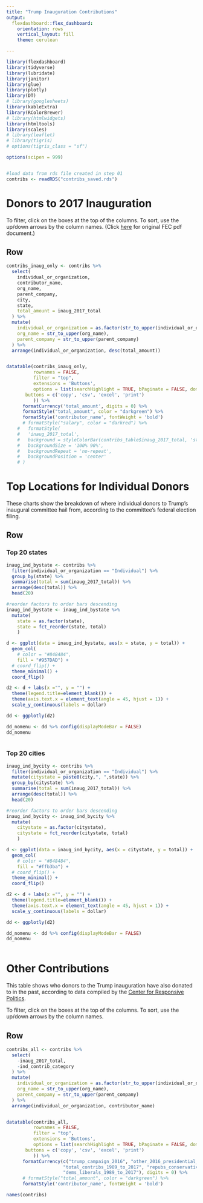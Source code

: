 ```yaml
---
title: "Trump Inauguration Contributions"
output:
  flexdashboard::flex_dashboard:
    orientation: rows
    vertical_layout: fill
    theme: cerulean

---
```


```r

library(flexdashboard)
library(tidyverse)
library(lubridate)
library(janitor)
library(glue)
library(plotly)
library(DT)
# library(googlesheets)
library(kableExtra)
library(RColorBrewer)
# library(htmlwidgets)
library(htmltools)
library(scales)
# library(leaflet)
# library(tigris)
# options(tigris_class = "sf")

options(scipen = 999)


#load data from rds file created in step 01
contribs <- readRDS("contribs_saved.rds")


```





Donors to 2017 Inauguration 
=====================================
To filter, click on the boxes at the top of the columns. To sort, use the up/down arrows by the column names. (Click [here](https://www.dropbox.com/s/249a7wvb4goj0rn/fec_doc_trump_inaug_1.pdf?dl=1) for original FEC pdf document.) 

Row 
-----------------------------------------------------------------------

```r

contribs_inaug_only <- contribs %>% 
  select(
    individual_or_organization,
    contributor_name,
    org_name,
    parent_company,
    city,
    state,
    total_amount = inaug_2017_total
  ) %>% 
  mutate(
    individual_or_organization = as.factor(str_to_upper(individual_or_organization)),
    org_name = str_to_upper(org_name),
    parent_company = str_to_upper(parent_company)
  ) %>% 
  arrange(individual_or_organization, desc(total_amount))


datatable(contribs_inaug_only,
          rownames = FALSE,
          filter = "top",
          extensions = 'Buttons', 
          options = list(searchHighlight = TRUE, bPaginate = FALSE, dom = 'Bfrtip',
       buttons = c('copy', 'csv', 'excel', 'print')
          )) %>% 
      formatCurrency('total_amount', digits = 0) %>% 
      formatStyle("total_amount", color = "darkgreen") %>% 
      formatStyle('contributor_name', fontWeight = 'bold') 
      # formatStyle("salary", color = "darkred") %>% 
    #   formatStyle(
    #   'inaug_2017_total',
    #   background = styleColorBar(contribs_table$inaug_2017_total, 'steelblue'),
    #   backgroundSize = '100% 90%',
    #   backgroundRepeat = 'no-repeat',
    #   backgroundPosition = 'center'
    # )


```

<!-- Row -->
<!-- ----------------------------------------------------------------------- -->

<!-- ### Box 1 {data-padding=10} -->

<!-- ```{r} -->
<!-- valueBox("15", icon = "fa-pencil") -->

<!-- ``` -->

<!-- ### Box 2 -->

<!-- ```{r} -->
<!-- valueBox("15", icon = "fa-pencil") -->

<!-- ``` -->

<!-- ### Box 3 -->

<!-- ```{r} -->
<!-- valueBox("15", icon = "fa-pencil") -->

<!-- ``` -->




Top Locations for Individual Donors
=====================================
These charts show the breakdown of where individual donors to Trump's inaugural committee hail from, according to the committee's federal election filing. 

Row 
-----------------------------------------------------------------------

### Top 20 states 

```r

inaug_ind_bystate <- contribs %>% 
  filter(individual_or_organization == "Individual") %>% 
  group_by(state) %>% 
  summarise(total = sum(inaug_2017_total)) %>% 
  arrange(desc(total)) %>% 
  head(20)

#reorder factors to order bars descending
inaug_ind_bystate <- inaug_ind_bystate %>% 
  mutate(
    state = as.factor(state),
    state = fct_reorder(state, total)
    )

d <- ggplot(data = inaug_ind_bystate, aes(x = state, y = total)) +
  geom_col(
    # color = "#848484",
    fill = "#957DAD") + 
  # coord_flip() + 
  theme_minimal() +
  coord_flip()

d2 <- d + labs(x ="", y = "") +
  theme(legend.title=element_blank()) +
  theme(axis.text.x = element_text(angle = 45, hjust = 1)) +
  scale_y_continuous(labels = dollar)

dd <- ggplotly(d2) 

dd_nomenu <- dd %>% config(displayModeBar = FALSE)
dd_nomenu
  

```

### Top 20 cities

```r

inaug_ind_bycity <- contribs %>% 
  filter(individual_or_organization == "Individual") %>% 
  mutate(citystate = paste0(city,", ",state)) %>% 
  group_by(citystate) %>% 
  summarise(total = sum(inaug_2017_total)) %>% 
  arrange(desc(total)) %>% 
  head(20)

#reorder factors to order bars descending
inaug_ind_bycity <- inaug_ind_bycity %>% 
  mutate(
    citystate = as.factor(citystate),
    citystate = fct_reorder(citystate, total)
    )

d <- ggplot(data = inaug_ind_bycity, aes(x = citystate, y = total)) +
  geom_col(
    # color = "#848484",
    fill = "#ffb3ba") + 
  # coord_flip() + 
  theme_minimal() +
  coord_flip()

d2 <- d + labs(x ="", y = "") +
  theme(legend.title=element_blank()) +
  theme(axis.text.x = element_text(angle = 45, hjust = 1)) +
  scale_y_continuous(labels = dollar)

dd <- ggplotly(d2) 

dd_nomenu <- dd %>% config(displayModeBar = FALSE)
dd_nomenu
  

```





Other Contributions
=====================================
This table shows who donors to the Trump inauguration have also donated to in the past, according to data compiled by the [Center for Responsive Politics](https://docs.google.com/spreadsheets/d/1MgxCjiw0niZxuSlfUEqbHpiLhrSL97XYOisgTzYbmVc/edit?usp=sharing).

To filter, click on the boxes at the top of the columns. To sort, use the up/down arrows by the column names.

Row {data-height=1000}
-----------------------------------------------------------------------

```r

contribs_all <- contribs %>% 
  select(
    -inaug_2017_total,
    -ind_contrib_category
  ) %>% 
  mutate(
    individual_or_organization = as.factor(str_to_upper(individual_or_organization)),
    org_name = str_to_upper(org_name),
    parent_company = str_to_upper(parent_company)
  ) %>% 
  arrange(individual_or_organization, contributor_name)


datatable(contribs_all,
          rownames = FALSE,
          filter = "top",
          extensions = 'Buttons', 
          options = list(searchHighlight = TRUE, bPaginate = FALSE, dom = 'Bfrtip',
       buttons = c('copy', 'csv', 'excel', 'print')
          )) %>% 
      formatCurrency(c("trump_campaign_2016", "other_2016_presidential_campaigns",
                     "total_contribs_1989_to_2017", "repubs_conservatives_1989_to_2017",
                     "dems_liberals_1989_to_2017"), digits = 0) %>%
      # formatStyle("total_amount", color = "darkgreen") %>% 
      formatStyle('contributor_name', fontWeight = 'bold') 

names(contribs)

```

